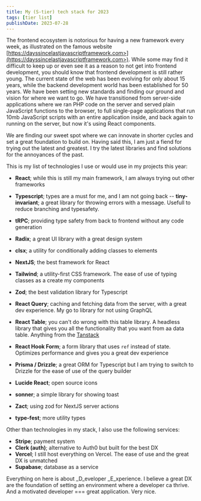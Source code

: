 ```yaml
---
title: My (S-tier) tech stack for 2023
tags: [tier list]
publishDate: 2023-07-28
---
```


The frontend ecosystem is notorious for having a new framework every week, as illustrated on the famous website [https://dayssincelastjavascriptframework.com>](https://dayssincelastjavascriptframework.com>). While some may find it difficult to keep up or even see it as a reason to not get into frontend development, you should know that frontend development is still rather young. The current state of the web has been evolving for only about 15 years, while the backend development world has been established for 50 years. We have been setting new standards and finding our ground and vision for where we want to go. We have transitioned from server-side applications where we ran PHP code on the server and served plain JavaScript functions to the browser, to full single-page applications that run 10mb JavaScript scripts with an entire application inside, and back again to running on the server, but now it's using React components.

We are finding our sweet spot where we can innovate in shorter cycles and set a great foundation to build on. Having said this, I am just a fiend for trying out the latest and greatest. I try the latest libraries and find solutions for the annoyances of the past.

This is my list of technologies I use or would use in my projects this year:

- **React**; while this is still my main framework, I am always trying out other frameworks
- **Typescript**; types are a must for me, and I am not going back
  -- **tiny-invariant**; a great library for throwing errors with a message. Usefull to reduce branching and typesafety.

- **tRPC**; providing type safety from back to frontend without any code generation
- **Radix**; a great UI library with a great design system
- **clsx**; a utility for conditionally adding classes to elements
- **NextJS**; the best framework for React
- **Tailwind**; a utility-first CSS framework. The ease of use of typing classes as a create my components
- **Zod**; the best validation library for Typescript
- **React Query**; caching and fetching data from the server, with a great dev experience. My go to library for not using GraphQL
- **React Table**; you can't do wrong with this table library. A headless library that gives you all the functionality that you want from aa data table. Anything from the [Tanstack](https://tanstack.com)
- **React Hook Form**; a form library that uses `ref` instead of state. Optimizes performance and gives you a great dev experience
- **Prisma / Drizzle**; a great ORM for Typescript but I am trying to switch to Drizzle for the ease of use of the query builder
- **Lucide React**; open source icons
- **sonner**; a simple library for showing toast
- **Zact**; using zod for NextJS server actions
- **type-fest**; more utility types

Other than technologies in my stack, I also use the following services:

- **Stripe**; payment system
- **Clerk (auth)**; alternative to Auth0 but built for the best DX
- **Vercel**; I still host everything on Vercel. The ease of use and the great DX is unmatched
- **Supabase**; database as a service

Everything on here is about \_D_eveloper \_E_xperience. I believe a great DX are the foundation of setting an environment where a developer ca thrive. And a motivated developer === great application. Very nice.
